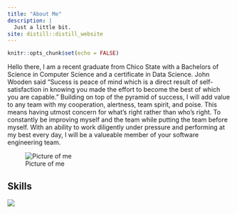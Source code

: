 ```yaml
---
title: "About Me"
description: |
  Just a little bit. 
site: distill::distill_website
---
```


```r
knitr::opts_chunk$set(echo = FALSE)
```

Hello there, I am a recent graduate from Chico State with a Bachelors of Science in Computer Science and a certificate in Data Science. John Wooden said "Sucess is peace of mind which is a direct result of self-satisfaction in knowing you made the effort to become the best of which you are capable." Building on top of the pyramid of success, I will add value to any team with my cooperation, alertness, team spirit, and poise. This means having utmost concern for what's right rather than who's right. To constantly be improving myself and the team while putting the team before myself. With an ability to work diligently under pressure and performing at my best every day, I will be a valueable member of your software engineering team. 

![Picture of me](tommy.jpg)

## Skills

![](skills_art.png)